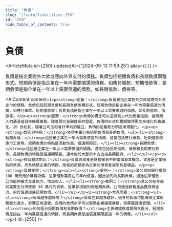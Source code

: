 ```yaml
---
title: "負債"
slug: "/learn/liabilities-250"
id: "250"
hide_table_of_contents: true
---
```



# 負債

<ArticleMeta id={250} updatedAt={'2024-09-13 11:59:25'} alias={`[]`} />
<div className='border-solid border-b border-t-0 my-4 border-[var(--ifm-color-gray-300)]' />

負債是指企業對外欠款或應向外界支付的債務。負債包括短期負債和長期負債兩種形式。短期負債是指企業在一年內需要償還的債務，如應付賬款、短期借款等；長期負債是指企業在一年以上需要償還的債務，如長期借款、債券等。

<AIContent content={`<p><strong>定義：</strong>負債是指企業對外欠款或應向外界支付的債務。負債包括短期負債和長期負債兩種形式。短期負債是指企業在一年內需要償還的債務，如應付賬款、短期借款等；長期負債是指企業在一年以上需要償還的債務，如長期借款、債券等。</p><p><strong>起源：</strong>負債的概念可以追溯到古代的商業活動，當時商人們通過借貸來擴展業務。隨着現代金融體系的發展，負債的形式和種類變得更加多樣化和複雜化。20 世紀初，隨着公司法和會計準則的建立，負債的定義和分類逐漸規範化。</p><p><strong>類別與特點：</strong>負債主要分為短期負債和長期負債。<ul><li><strong>短期負債：</strong>這些是企業在一年內需要償還的債務，通常包括應付賬款、短期借款和應付工資等。短期負債的特點是流動性高，償還期限短。</li><li><strong>長期負債：</strong>這些是企業在一年以上需要償還的債務，通常包括長期借款、債券和長期應付款等。長期負債的特點是償還期限長，通常用於大型資本支出或長期投資。</li></ul></p><p><strong>相似概念對比：</strong>負債與資產是財務報表中的兩個基本概念。資產是企業擁有的資源，而負債是企業的債務。兩者的差額即為企業的淨資產或所有者權益。</p><p><strong>具體案例：</strong><ul><li><strong>案例一：</strong>某公司向銀行借款 100 萬元用於購買設備，這筆借款需要在五年內償還，因此被列為長期負債。通過這筆借款，公司能夠擴大生產能力，增加收入。</li><li><strong>案例二：</strong>某公司在年底前需要支付供應商 50 萬元的貨款，這筆款項被列為短期負債。公司通過銷售產品獲得現金流，用於償還這筆短期負債。</li></ul></p><p><strong>常見問題：</strong><ul><li><strong>負債越多越好嗎？</strong>負債並非越多越好，過多的負債可能導致企業財務壓力過大，影響正常運營。合理的負債水平可以幫助企業擴展業務，但需要謹慎管理。</li><li><strong>如何區分短期負債和長期負債？</strong>主要根據償還期限來區分，短期負債是指在一年內需要償還的債務，而長期負債是指償還期限超過一年的債務。</li></ul></p>`} id={250} />
